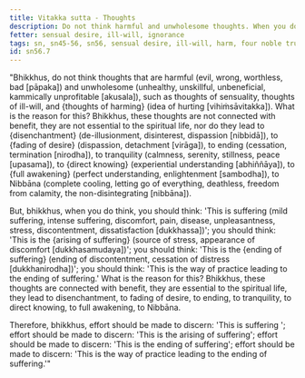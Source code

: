 ```yaml
---
title: Vitakka sutta - Thoughts
description: Do not think harmful and unwholesome thoughts. When you do think, think about suffering, the arising of suffering, the ending of suffering, and the way of practice leading to the ending of suffering.
fetter: sensual desire, ill-will, ignorance
tags: sn, sn45-56, sn56, sensual desire, ill-will, harm, four noble truths, suffering, arising, ending, way of practice, path
id: sn56.7
---
```


"Bhikkhus, do not think thoughts that are harmful (evil, wrong, worthless, bad [pāpaka]) and unwholesome (unhealthy, unskillful, unbeneficial, kammically unprofitable [akusala]), such as thoughts of sensuality, thoughts of ill-will, and \{thoughts of harming} (idea of hurting [vihiṁsāvitakka]). What is the reason for this? Bhikkhus, these thoughts are not connected with benefit, they are not essential to the spiritual life, nor do they lead to \{disenchantment} (de-illusionment, disinterest, dispassion [nibbidā]), to \{fading of desire} (dispassion, detachment [virāga]), to ending (cessation, termination [nirodha]), to tranquility (calmness, serenity, stillness, peace [upasama]), to \{direct knowing} (experiential understanding [abhiññāya]), to \{full awakening} (perfect understanding, enlightenment [sambodha]), to Nibbāna (complete cooling, letting go of everything, deathless, freedom from calamity, the non-disintegrating [nibbāna]).

But, bhikkhus, when you do think, you should think: 'This is suffering (mild suffering, intense suffering, discomfort, pain, disease, unpleasantness, stress, discontentment, dissatisfaction [dukkhassa])'; you should think: 'This is the \{arising of suffering} (source of stress, appearance of discomfort [dukkhasamudaya])'; you should think: 'This is the \{ending of suffering} (ending of discontentment, cessation of distress [dukkhanirodha])'; you should think: 'This is the way of practice leading to the ending of suffering.' What is the reason for this? Bhikkhus, these thoughts are connected with benefit, they are essential to the spiritual life, they lead to disenchantment, to fading of desire, to ending, to tranquility, to direct knowing, to full awakening, to Nibbāna.

Therefore, bhikkhus, effort should be made to discern: 'This is suffering ';
effort should be made to discern: 'This is the arising of suffering';
effort should be made to discern: 'This is the ending of suffering';
effort should be made to discern: 'This is the way of practice leading to the ending of suffering.'"